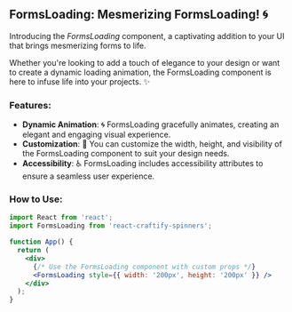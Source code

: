 
<Meta title="Spinners/FormsLoading" component={FormsLoading} />

## FormsLoading: Mesmerizing FormsLoading! 🌀

Introducing the *FormsLoading* component, a captivating addition to your UI that brings mesmerizing forms to life.

Whether you're looking to add a touch of elegance to your design or want to create a dynamic loading animation, the FormsLoading component is here to infuse life into your projects. ✨

### Features:

- **Dynamic Animation**: 🌀 FormsLoading gracefully animates, creating an elegant and engaging visual experience.
- **Customization**: 📐 You can customize the width, height, and visibility of the FormsLoading component to suit your design needs.
- **Accessibility**: ♿ FormsLoading includes accessibility attributes to ensure a seamless user experience.

### How to Use:

```jsx
import React from 'react';
import FormsLoading from 'react-craftify-spinners';  

function App() {
  return (
    <div>
      {/* Use the FormsLoading component with custom props */}
      <FormsLoading style={{ width: '200px', height: '200px' }} />
    </div>
  );
}
